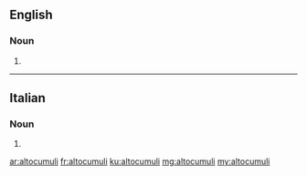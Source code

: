 ==English==

===Noun===
{{head|en}}

# {{plural of|altocumulus}}

----

==Italian==

===Noun===
{{head|it}} {{m}}

# {{plural of|altocumulo|lang=it}}

[[ar:altocumuli]]
[[fr:altocumuli]]
[[ku:altocumuli]]
[[mg:altocumuli]]
[[my:altocumuli]]